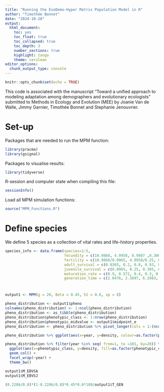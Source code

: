 ```yaml
---
title: "Running the EvoDemo-Hyper Matrix Population Model in R"
author: "Timothée Bonnet"
date: "2024-10-28"
output: 
  html_document: 
    toc: yes
    toc_float: true
    toc_collapsed: true
    toc_depth: 3
    number_sections: true
    highlight: tango
    theme: cerulean
editor_options: 
  chunk_output_type: console
---
```


```r
knitr::opts_chunk$set(echo = TRUE)
```

This code is associated with the manuscript "Toward a unified approach to modeling adaptation among demographers and evolutionary ecologists" submitted to Methods in Ecology and Evolution (MEE) by Joanie Van de Walle, Jimmy Garnier, Timothée Bonnet and Stephanie Jenouvrier.

# Set-up

Packages that are needed to run the MPM function:

```r
library(pracma)
library(gsignal)
```


Packages to visualise results:

```r
library(tidyverse)
```




R-session and computer state when compiling this file:

```r
sessionInfo()
```


Load all MPM simulation functions:

```r
source("MPM_Functions.R")
```


# Define species

We define 5 species as a collection of vital rates and life-history properties.

```r
species_info <- data.frame(species=1:5,
                           fecundity = c(10.9868, 4.9958, 0.9987 ,0.3004 , 0.2286),
                           fertility = c(10.9868/0.0965, 4.9958/0.25, 0.9987/0.385 ,0.3004/0.505 , 0.2286/0.8),
                           adult_survival = c(0.0365, 0.2, 0.8, 0.93, 0.95), 
                           juvenile_survival = c(0.0965, 0.25, 0.385, 0.505, 0.8),
                           maturation_rate = c(0.9, 0.572, 0.4, 0.3, 0.07), 
                           generation_time = c(2.0476, 2.3697, 6.2983, 15.8066, 23.7847))

```

#

```r
output1 <- MPM(g = 20, Beta = 0.45, h2 = 0.6, xp = 8)

```


```r
pheno_distribution <- output1$pheno
colnames(pheno_distribution) <- 1:ncol(pheno_distribution)
pheno_distribution <- as_tibble(pheno_distribution) 
pheno_distribution$phenotypic_class <- 1:nrow(pheno_distribution)
pheno_distribution$phenotypic_midvalue <- output1$midpoint_e
pheno_distribution <- pheno_distribution %>% pivot_longer(cols = 1:(ncol(pheno_distribution)-2), names_to = "year", values_to = "density", names_transform = list(year = as.integer))
```

```r
pheno_distribution %>% ggplot(aes(x=year, y=density, colour=as.factor(phenotypic_class))) + geom_line()

pheno_distribution %>% filter(year %in% seq( from=1, to =101, by=20)) %>%
  ggplot(aes(x=phenotypic_class, y=density, fill=as.factor(phenotypic_class))) +
  geom_col() +
  facet_wrap(~year) + 
  theme_bw()


```

```r
output1$M_EBVSA
output1$M_EBVSJ
```

```r
(0.2286/0.8)*(1-0.2286/0.8)*0.45*0.6*100/output1$T_GEN

```




